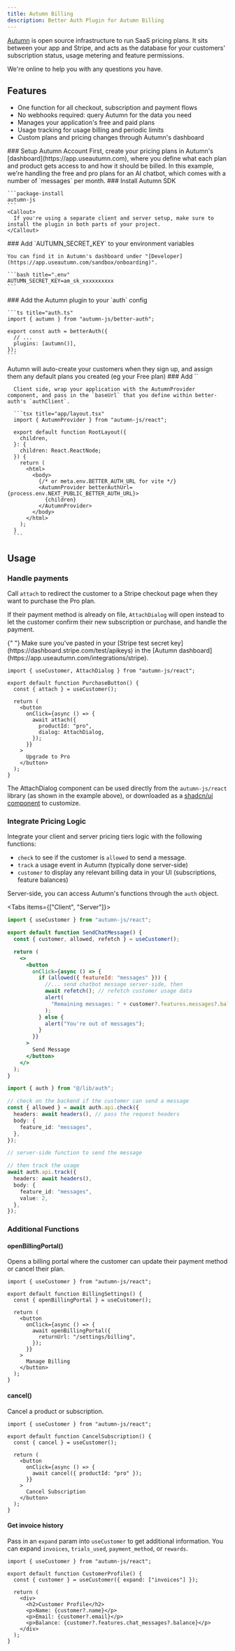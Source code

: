 ```yaml
---
title: Autumn Billing
description: Better Auth Plugin for Autumn Billing
---
```



[Autumn](https://useautumn.com) is open source infrastructure to run SaaS pricing plans. It sits between your app and Stripe, and acts as the database for your customers' subscription status, usage metering and feature permissions.

<Card href="https://discord.gg/STqxY92zuS" title="Get help on Discord">
  We're online to help you with any questions you have.
</Card>

## Features

- One function for all checkout, subscription and payment flows
- No webhooks required: query Autumn for the data you need
- Manages your application's free and paid plans
- Usage tracking for usage billing and periodic limits
- Custom plans and pricing changes through Autumn's dashboard


<Steps>
  <Step>
    ### Setup Autumn Account
    First, create your pricing plans in Autumn's [dashboard](https://app.useautumn.com), where you define what each plan and product gets access to and how it should be billed. In this example, we're handling the free and pro plans for an AI chatbot, which comes with a number of `messages` per month.
  </Step>
  <Step>
    ### Install Autumn SDK

    ```package-install
    autumn-js
    ```
    <Callout>
      If you're using a separate client and server setup, make sure to install the plugin in both parts of your project.
    </Callout>
  </Step>

  <Step>
    ### Add `AUTUMN_SECRET_KEY` to your environment variables

    You can find it in Autumn's dashboard under "[Developer](https://app.useautumn.com/sandbox/onboarding)".

    ```bash title=".env"
    AUTUMN_SECRET_KEY=am_sk_xxxxxxxxxx
    ```
  </Step>

  <Step>
    ### Add the Autumn plugin to your `auth` config

    ```ts title="auth.ts"
    import { autumn } from "autumn-js/better-auth";

    export const auth = betterAuth({
      // ...
      plugins: [autumn()],
    });
    ```
  <Callout>
    Autumn will auto-create your customers when they sign up, and assign them any
    default plans you created (eg your Free plan)
  </Callout>
  </Step>

  <Step>
      ### Add `<AutumnProvider />`

      Client side, wrap your application with the AutumnProvider component, and pass in the `baseUrl` that you define within better-auth's `authClient`.

      ```tsx title="app/layout.tsx"
      import { AutumnProvider } from "autumn-js/react";

      export default function RootLayout({
        children,
      }: {
        children: React.ReactNode;
      }) {
        return (
          <html>
            <body>
              {/* or meta.env.BETTER_AUTH_URL for vite */}
              <AutumnProvider betterAuthUrl={process.env.NEXT_PUBLIC_BETTER_AUTH_URL}>
                {children}
              </AutumnProvider>
            </body>
          </html>
        );
      }
      ```
  </Step>  
</Steps>

## Usage

### Handle payments

Call `attach` to redirect the customer to a Stripe checkout page when they want to purchase the Pro plan.

If their payment method is already on file, `AttachDialog` will open instead to let the customer confirm their new subscription or purchase, and handle the payment.

<Callout type="warn">
  {" "}
  Make sure you've pasted in your [Stripe test secret
  key](https://dashboard.stripe.com/test/apikeys) in the [Autumn
  dashboard](https://app.useautumn.com/integrations/stripe).
</Callout>

```tsx
import { useCustomer, AttachDialog } from "autumn-js/react";

export default function PurchaseButton() {
  const { attach } = useCustomer();

  return (
    <button
      onClick={async () => {
        await attach({
          productId: "pro",
          dialog: AttachDialog,
        });
      }}
    >
      Upgrade to Pro
    </button>
  );
}
```

The AttachDialog component can be used directly from the `autumn-js/react`
library (as shown in the example above), or downloaded as a [shadcn/ui component](https://docs.useautumn.com/quickstart/shadcn) to customize.

### Integrate Pricing Logic

Integrate your client and server pricing tiers logic with the following functions:

- `check` to see if the customer is `allowed` to send a message.
- `track` a usage event in Autumn (typically done server-side)
- `customer` to display any relevant billing data in your UI (subscriptions, feature balances)

Server-side, you can access Autumn's functions through the `auth` object.

<Tabs items={["Client", "Server"]}>
<Tab value="Client">

```jsx
import { useCustomer } from "autumn-js/react";

export default function SendChatMessage() {
  const { customer, allowed, refetch } = useCustomer();

  return (
    <>
      <button
        onClick={async () => {
          if (allowed({ featureId: "messages" })) {
            //... send chatbot message server-side, then
            await refetch(); // refetch customer usage data
            alert(
              "Remaining messages: " + customer?.features.messages?.balance
            );
          } else {
            alert("You're out of messages");
          }
        }}
      >
        Send Message
      </button>
    </>
  );
}
```

</Tab>
<Tab value="Server">

```typescript Server
import { auth } from "@/lib/auth";

// check on the backend if the customer can send a message
const { allowed } = await auth.api.check({
  headers: await headers(), // pass the request headers
  body: {
    feature_id: "messages",
  },
});

// server-side function to send the message

// then track the usage
await auth.api.track({
  headers: await headers(),
  body: {
    feature_id: "messages",
    value: 2,
  },
});
```

</Tab>
</Tabs>

### Additional Functions

#### openBillingPortal()

Opens a billing portal where the customer can update their payment method or cancel their plan.

```tsx
import { useCustomer } from "autumn-js/react";

export default function BillingSettings() {
  const { openBillingPortal } = useCustomer();

  return (
    <button
      onClick={async () => {
        await openBillingPortal({
          returnUrl: "/settings/billing",
        });
      }}
    >
      Manage Billing
    </button>
  );
}
```

#### cancel()

Cancel a product or subscription.

```tsx
import { useCustomer } from "autumn-js/react";

export default function CancelSubscription() {
  const { cancel } = useCustomer();

  return (
    <button
      onClick={async () => {
        await cancel({ productId: "pro" });
      }}
    >
      Cancel Subscription
    </button>
  );
}
```

#### Get invoice history

Pass in an `expand` param into `useCustomer` to get additional information. You can expand `invoices`, `trials_used`, `payment_method`, or `rewards`.

```tsx
import { useCustomer } from "autumn-js/react";

export default function CustomerProfile() {
  const { customer } = useCustomer({ expand: ["invoices"] });

  return (
    <div>
      <h2>Customer Profile</h2>
      <p>Name: {customer?.name}</p>
      <p>Email: {customer?.email}</p>
      <p>Balance: {customer?.features.chat_messages?.balance}</p>
    </div>
  );
}
```

